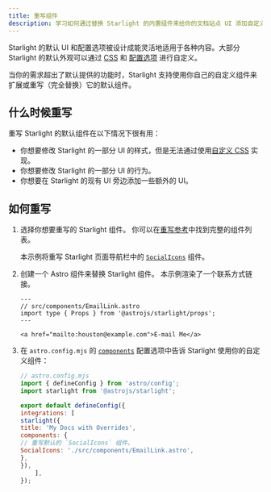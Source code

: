 ```yaml
---
title: 重写组件
description: 学习如何通过替换 Starlight 的内置组件来给你的文档站点 UI 添加自定义元素。
---
```



Starlight 的默认 UI 和配置选项被设计成能灵活地适用于各种内容。大部分 Starlight 的默认外观可以通过 [CSS](/zh-cn/guides/css-and-tailwind/) 和 [配置选项](/zh-cn/guides/customization/) 进行自定义。

当你的需求超出了默认提供的功能时，Starlight 支持使用你自己的自定义组件来扩展或重写（完全替换）它的默认组件。

## 什么时候重写

重写 Starlight 的默认组件在以下情况下很有用：

- 你想要修改 Starlight 的一部分 UI 的样式，但是无法通过使用[自定义 CSS](/zh-cn/guides/css-and-tailwind/) 实现。
- 你想要修改 Starlight 的一部分 UI 的行为。
- 你想要在 Starlight 的现有 UI 旁边添加一些额外的 UI。

## 如何重写

<Steps>

1. 选择你想要重写的 Starlight 组件。
    你可以在[重写参考](/zh-cn/reference/overrides/)中找到完整的组件列表。

    本示例将重写 Starlight 页面导航栏中的 [`SocialIcons`](/zh-cn/reference/overrides/#socialicons) 组件。

2. 创建一个 Astro 组件来替换 Starlight 组件。
    本示例渲染了一个联系方式链接。

    ```astro
    ---
    // src/components/EmailLink.astro
    import type { Props } from '@astrojs/starlight/props';
    ---

    <a href="mailto:houston@example.com">E-mail Me</a>
    ```

3. 在 `astro.config.mjs` 的 [`components`](/zh-cn/reference/configuration/#components) 配置选项中告诉 Starlight 使用你的自定义组件：

    ```js {9-12}
    // astro.config.mjs
    import { defineConfig } from 'astro/config';
    import starlight from '@astrojs/starlight';

    export default defineConfig({
    integrations: [
    starlight({
    title: 'My Docs with Overrides',
    components: {
    // 重写默认的 `SocialIcons` 组件。
    SocialIcons: './src/components/EmailLink.astro',
    },
    }),
        ],
    });
    ```

</Steps>
